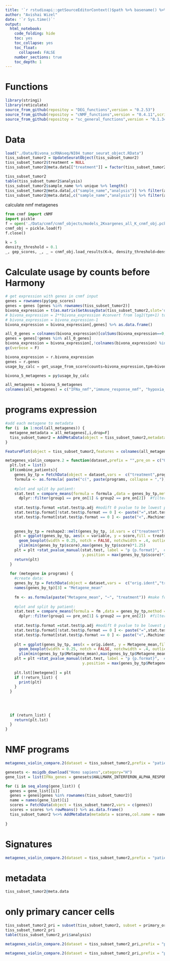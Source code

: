 ```yaml
---
title: '`r rstudioapi::getSourceEditorContext()$path %>% basename() %>% gsub(pattern = "\\.Rmd",replacement = "")`' 
author: "Avishai Wizel"
date: '`r Sys.time()`'
output: 
  html_notebook: 
    code_folding: hide
    toc: yes
    toc_collapse: yes
    toc_float: 
      collapsed: FALSE
    number_sections: true
    toc_depth: 1
---
```




# Functions

```r
library(stringi)
library(reticulate)
source_from_github(repositoy = "DEG_functions",version = "0.2.53")
source_from_github(repositoy = "cNMF_functions",version = "0.4.11",script_name = "cnmf_functions_V3.R")
source_from_github(repositoy = "sc_general_functions",version = "0.1.34",script_name = "functions.R")

```

# Data

```r
load("./Data/Bivona_scRNAseq/NI04_tumor_seurat_object.RData")
tiss_subset_tumor2 = UpdateSeuratObject(tiss_subset_tumor2)
tiss_subset_tumor2$treatment = NULL
tiss_subset_tumor2@meta.data[["treatment"]] = factor(tiss_subset_tumor2$analysis, levels = c("naive", "grouped_pr","grouped_pd"))
```

```r
tiss_subset_tumor2
table(tiss_subset_tumor2$analysis)
tiss_subset_tumor2$sample_name %>% unique %>% length()
tiss_subset_tumor2@meta.data[,c("sample_name","analysis")] %>% filter(analysis == "grouped_pr") %>% pull(sample_name) %>% unique() %>% length()
tiss_subset_tumor2@meta.data[,c("sample_name","analysis")] %>% filter(analysis == "grouped_pd") %>% pull(sample_name) %>% unique() %>% length()

```

calculate nmf metagenes
```python
from cnmf import cNMF
import pickle
f = open('./Data/cnmf/cnmf_objects/models_2Kvargenes_all_K_cnmf_obj.pckl', 'rb')
cnmf_obj = pickle.load(f)
f.close()
```

```python
k = 5
density_threshold = 0.1 
_, gep_scores, _, _ = cnmf_obj.load_results(K=k, density_threshold=density_threshold)
```

# Calculate usage by counts before Harmony
```r
# get expression with genes in cnmf input
genes = rownames(py$gep_scores)
genes = genes [genes %in% rownames(tiss_subset_tumor2)]
bivona_expression = t(as.matrix(GetAssayData(tiss_subset_tumor2,slot='data'))) 
# bivona_expression = 2**bivona_expression #convert from log2(tpm+1) to tpm
# bivona_expression = bivona_expression-1
bivona_expression = bivona_expression[,genes] %>% as.data.frame()

all_0_genes = colnames(bivona_expression)[colSums(bivona_expression==0, na.rm=TRUE)==nrow(bivona_expression)] #delete rows that have all 0
genes = genes[!genes %in% all_0_genes]
bivona_expression = bivona_expression[,!colnames(bivona_expression) %in% all_0_genes]
gc(verbose = F)
```


```python
bivona_expression = r.bivona_expression
genes = r.genes
usage_by_calc = get_usage_from_score(counts=bivona_expression,tpm=bivona_expression,genes=genes,cnmf_obj=cnmf_obj,k=5,sumTo1=True)

```

```r
bivona_5_metagenes = py$usage_by_calc
```

```r
all_metagenes = bivona_5_metagenes
colnames(all_metagenes) = c("IFNa_nmf","immune_response_nmf", "hypoxia_nmf","cell_cycle_nmf","unknown")

```

# programs expression

```r

#add each metagene to metadata
for (i  in 1:ncol(all_metagenes)) {
  metagene_metadata = all_metagenes[,i,drop=F]
  tiss_subset_tumor2 = AddMetaData(object = tiss_subset_tumor2,metadata = metagene_metadata,col.name = names(all_metagenes)[i])
}

FeaturePlot(object = tiss_subset_tumor2,features = colnames(all_metagenes),ncol = 3)+DimPlot(object = tiss_subset_tumor2,group.by = "treatment")


```






```r
metagenes_violin_compare.2 = function(dataset,prefix = "",pre_on = c("OSI","NT"),axis.text.x = 11,test = "t.test", programs = c("Hypoxia","TNFa","Cell_cycle"),return_list = F,combine_patients = F){
  plt.lst = list()
  if(combine_patients){
    genes_by_tp = FetchData(object = dataset,vars =  c("treatment",programs)) %>% filter(treatment %in% pre_on)  %>% as.data.frame() #mean expression
    formula <- as.formula( paste("c(", paste(programs, collapse = ","), ")~ treatment ") )
    
    #plot and split by patient:   
    stat.test = compare_means(formula = formula ,data = genes_by_tp,method = test,p.adjust.method = "fdr")%>% # Add pairwise comparisons p-value
      dplyr::filter(group1 == pre_on[1] & group2 == pre_on[2])  #filter for pre vs on treatment only
    
    stat.test$p.format =stat.test$p.adj #modift 0 pvalue to be lowest possible float
    stat.test$p.format[!stat.test$p.format == 0 ] <- paste("=",stat.test$p.format[!stat.test$p.format == 0 ])
    stat.test$p.format[stat.test$p.format == 0 ] <- paste("<",.Machine$double.xmin %>% signif(digits = 3))
    
    
    genes_by_tp = reshape2::melt(genes_by_tp, id.vars = c("treatment"),value.name = "score")
    plt = ggplot(genes_by_tp, aes(x = variable, y = score,fill = treatment)) + geom_split_violin(scale = 'width')+ 
      geom_boxplot(width = 0.25, notch = FALSE, notchwidth = .4, outlier.shape = NA, coef=0)+
      ylim(min(genes_by_tp$score),max(genes_by_tp$score)*1.25)
    plt = plt +stat_pvalue_manual(stat.test, label = "p {p.format}",  #add p value
                                  y.position = max(genes_by_tp$score)*1.08,inherit.aes = F,size = 3.3,x = ".y.") # set position at the top value
    return(plt)
  }
  
  for (metegene in programs) {
    #create data:
    genes_by_tp = FetchData(object = dataset,vars =  c("orig.ident","treatment",metegene)) %>% filter(treatment %in% pre_on)  %>% as.data.frame() #mean expression
    names(genes_by_tp)[3] = "Metagene_mean"
    
    fm <- as.formula(paste("Metagene_mean", "~", "treatment")) #make formula to plot
    
    #plot and split by patient:   
    stat.test = compare_means(formula = fm ,data = genes_by_tp,method = test,group.by = "orig.ident",p.adjust.method = "fdr")%>% # Add pairwise comparisons p-value
      dplyr::filter(group1 == pre_on[1] & group2 == pre_on[2])  #filter for pre vs on treatment only
    
    stat.test$p.format =stat.test$p.adj #modift 0 pvalue to be lowest possible float
    stat.test$p.format[!stat.test$p.format == 0 ] <- paste("=",stat.test$p.format[!stat.test$p.format == 0 ])
    stat.test$p.format[stat.test$p.format == 0 ] <- paste("<",.Machine$double.xmin %>% signif(digits = 3))
    
    plt = ggplot(genes_by_tp, aes(x = orig.ident, y = Metagene_mean,fill = treatment)) + geom_split_violin(scale = 'width')+ylab(metegene)+ 
      geom_boxplot(width = 0.25, notch = FALSE, notchwidth = .4, outlier.shape = NA, coef=0)+
      ylim(min(genes_by_tp$Metagene_mean),max(genes_by_tp$Metagene_mean)*1.25)
    plt = plt +stat_pvalue_manual(stat.test, label = "p {p.format}",  #add p value
                                  y.position = max(genes_by_tp$Metagene_mean)*1.08,x = "orig.ident",inherit.aes = F,size = 3.3) # set position at the top value
    
    plt.lst[[metegene]] = plt
    if (!return_list) {
      print(plt)
    }
  }
  
  
  
  
  if (return_list) {
    return(plt.lst)
  }
}
```

# NMF programs

```r
metagenes_violin_compare.2(dataset = tiss_subset_tumor2,prefix = "patient",pre_on = c("naive","grouped_pr"),test = "wilcox.test",programs = colnames(all_metagenes)[1:3], return_list = F,combine_patients = T)
```



```r
genesets <- msigdb_download("Homo sapiens",category="H") 
gene_list = list(IFNa_genes = genesets$HALLMARK_INTERFERON_ALPHA_RESPONSE, TNFa_genes = genesets$HALLMARK_TNFA_SIGNALING_VIA_NFKB, hif_targets = hif_targets,E2F_genes = genesets$HALLMARK_E2F_TARGETS)

for (i in seq_along(gene_list)) {
  genes = gene_list[[i]]
  genes = genes[genes %in% rownames(tiss_subset_tumor2)]
  name = names(gene_list)[i]
  scores = FetchData(object = tiss_subset_tumor2,vars = c(genes))
  scores = scores %>% rowMeans() %>% as.data.frame()
  tiss_subset_tumor2 %<>% AddMetaData(metadata = scores,col.name = name)
  
}
```

# Signatures

```r
metagenes_violin_compare.2(dataset = tiss_subset_tumor2,prefix = "patient",pre_on = c("naive","grouped_pr"),test = "wilcox.test",programs = names(gene_list), return_list = F,combine_patients = T)
```
# metadata
```r
tiss_subset_tumor2@meta.data
```

# only primary cancer cells

```r
tiss_subset_tumor2_pri = subset(tiss_subset_tumor2, subset = primary_or_metastaic == "Primary")
tiss_subset_tumor2_pri
table(tiss_subset_tumor2_pri$analysis)

```


```r
metagenes_violin_compare.2(dataset = tiss_subset_tumor2_pri,prefix = "patient",pre_on = c("naive","grouped_pr"),test = "wilcox.test",programs = colnames(all_metagenes)[1:3], return_list = F,combine_patients = T)
```
```r
metagenes_violin_compare.2(dataset = tiss_subset_tumor2_pri,prefix = "patient",pre_on = c("naive","grouped_pr"),test = "wilcox.test",programs = names(gene_list), return_list = F,combine_patients = T)
```
